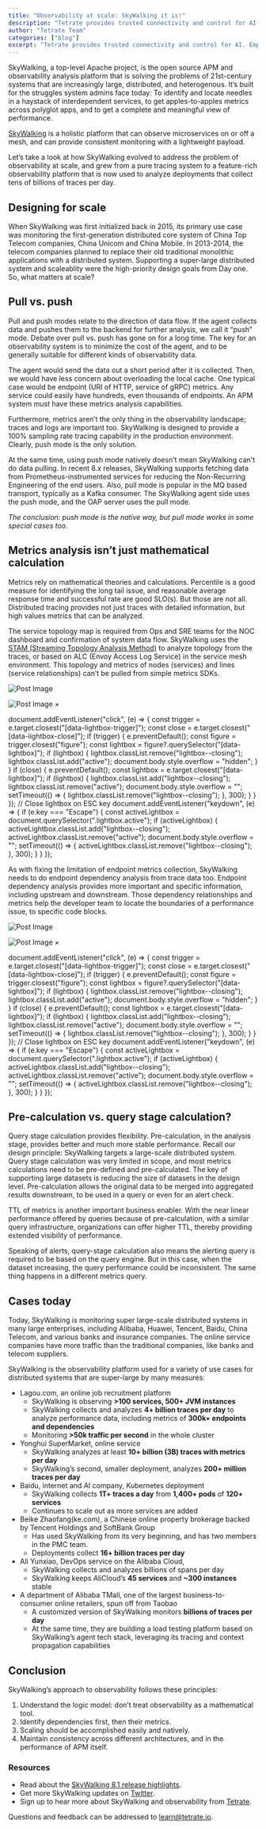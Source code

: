 ```yaml
---
title: "Observability at scale: SkyWalking it is!"
description: "Tetrate provides trusted connectivity and control for AI. Empower developers while safeguarding the business. Built atop the proven Envoy proxy & Envoy AI Gateway."
author: "Tetrate Team"
categories: ["blog"]
excerpt: "Tetrate provides trusted connectivity and control for AI. Empower developers while safeguarding the business. Built atop the proven Envoy proxy & Envoy AI Gateway."
---
```


SkyWalking, a top-level Apache project, is the open source APM and observability analysis platform that is solving the problems of 21st-century systems that are increasingly large, distributed, and heterogenous. It’s built for the struggles system admins face today: To identify and locate needles in a haystack of interdependent services, to get apples-to-apples metrics across polyglot apps, and to get a complete and meaningful view of performance. 

[SkyWalking](/blog/what-is-apache-skywalking/) is a holistic platform that can observe microservices on or off a mesh, and can provide consistent monitoring with a lightweight payload.

Let’s take a look at how SkyWalking evolved to address the problem of observability at scale, and grew from a pure tracing system to a feature-rich observability platform that is now used to analyze deployments that collect tens of billions of traces per day. 

## [](#designing-for-scale)**Designing for scale**

When SkyWalking was first initialized back in 2015, its primary use case was monitoring the first-generation distributed core system of China Top Telecom companies, China Unicom and China Mobile. In 2013-2014, the telecom companies planned to replace their old traditional monolithic applications with a distributed system. Supporting a super-large distributed system and scaleablity were the high-priority design goals from Day one. So, what matters at scale?

## [](#pull-vs-push)**Pull vs. push**

Pull and push modes relate to the direction of data flow. If the agent collects data and pushes them to the backend for further analysis, we call it “push” mode. Debate over pull vs. push has gone on for a long time. The key for an observability system is to minimize the cost of the agent, and to be generally suitable for different kinds of observability data. 

The agent would send the data out a short period after it is collected. Then, we would have less concern about overloading the local cache. One typical case would be endpoint (URI of HTTP, service of gRPC) metrics. Any service could easily have hundreds, even thousands of endpoints. An APM system must have these metrics analysis capabilities. 

Furthermore, metrics aren’t the only thing in the observability landscape; traces and logs are important too. SkyWalking is designed to provide a 100% sampling rate tracing capability in the production environment. Clearly, push mode is the only solution.

At the same time, using push mode natively doesn’t mean SkyWalking can’t do data pulling. In recent 8.x releases, SkyWalking supports fetching data from Prometheus-instrumented services for reducing the Non-Recurring Engineering of the end users. Also, pull mode is popular in the MQ based transport, typically as a Kafka consumer. The SkyWalking agent side uses the push mode, and the OAP server uses the pull mode.

_The conclusion: push mode is the native way, but pull mode works in some special cases too._

## [](#metrics-analysis-isnt-just-mathematical-calculation)**Metrics analysis isn’t just mathematical calculation**

Metrics rely on mathematical theories and calculations. Percentile is a good measure for identifying the long tail issue, and reasonable average response time and successful rate are good SLO(s). But those are not all. Distributed tracing provides not just traces with detailed information, but high values metrics that can be analyzed. 

The service topology map is required from Ops and SRE teams for the NOC dashboard and confirmation of system data flow. SkyWalking uses the [STAM (Streaming Topology Analysis Method)](https://wu-sheng.github.io/STAM/) to analyze topology from the traces, or based on ALC (Envoy Access Log Service) in the service mesh environment. This topology and metrics of nodes (services) and lines (service relationships) can’t be pulled from simple metrics SDKs.

![Post Image](/.netlify/images?url=_astro%2FScreen-Shot-2020-08-11-at-9.31.17-AM-1024x416.DCbBVOqq.png&w=1024&h=416&q=100)

![Post Image](/.netlify/images?url=_astro%2FScreen-Shot-2020-08-11-at-9.31.17-AM-1024x416.DCbBVOqq.png&w=1024&h=416&q=100) ×

document.addEventListener("click", (e) => { const trigger = e.target.closest("\[data-lightbox-trigger\]"); const close = e.target.closest("\[data-lightbox-close\]"); if (trigger) { e.preventDefault(); const figure = trigger.closest("figure"); const lightbox = figure?.querySelector("\[data-lightbox\]"); if (lightbox) { lightbox.classList.remove("lightbox--closing"); lightbox.classList.add("active"); document.body.style.overflow = "hidden"; } } if (close) { e.preventDefault(); const lightbox = e.target.closest("\[data-lightbox\]"); if (lightbox) { lightbox.classList.add("lightbox--closing"); lightbox.classList.remove("active"); document.body.style.overflow = ""; setTimeout(() => { lightbox.classList.remove("lightbox--closing"); }, 300); } } }); // Close lightbox on ESC key document.addEventListener("keydown", (e) => { if (e.key === "Escape") { const activeLightbox = document.querySelector(".lightbox.active"); if (activeLightbox) { activeLightbox.classList.add("lightbox--closing"); activeLightbox.classList.remove("active"); document.body.style.overflow = ""; setTimeout(() => { activeLightbox.classList.remove("lightbox--closing"); }, 300); } } });

As with fixing the limitation of endpoint metrics collection, SkyWalking needs to do endpoint dependency analysis from trace data too. Endpoint dependency analysis provides more important and specific information, including upstream and downstream. Those dependency relationships and metrics help the developer team to locate the boundaries of a performance issue, to specific code blocks.

![Post Image](/.netlify/images?url=_astro%2FScreen-Shot-2020-08-11-at-9.31.25-AM-1024x460.DWHEQZUq.png&w=1024&h=460&q=100)

![Post Image](/.netlify/images?url=_astro%2FScreen-Shot-2020-08-11-at-9.31.25-AM-1024x460.DWHEQZUq.png&w=1024&h=460&q=100) ×

document.addEventListener("click", (e) => { const trigger = e.target.closest("\[data-lightbox-trigger\]"); const close = e.target.closest("\[data-lightbox-close\]"); if (trigger) { e.preventDefault(); const figure = trigger.closest("figure"); const lightbox = figure?.querySelector("\[data-lightbox\]"); if (lightbox) { lightbox.classList.remove("lightbox--closing"); lightbox.classList.add("active"); document.body.style.overflow = "hidden"; } } if (close) { e.preventDefault(); const lightbox = e.target.closest("\[data-lightbox\]"); if (lightbox) { lightbox.classList.add("lightbox--closing"); lightbox.classList.remove("active"); document.body.style.overflow = ""; setTimeout(() => { lightbox.classList.remove("lightbox--closing"); }, 300); } } }); // Close lightbox on ESC key document.addEventListener("keydown", (e) => { if (e.key === "Escape") { const activeLightbox = document.querySelector(".lightbox.active"); if (activeLightbox) { activeLightbox.classList.add("lightbox--closing"); activeLightbox.classList.remove("active"); document.body.style.overflow = ""; setTimeout(() => { activeLightbox.classList.remove("lightbox--closing"); }, 300); } } });

## [](#pre-calculation-vs-query-stage-calculation)**Pre-calculation vs. query stage calculation?** 

Query stage calculation provides flexibility. Pre-calculation, in the analysis stage, provides better and much more stable performance. Recall our design principle: SkyWalking targets a large-scale distributed system. Query stage calculation was very limited in scope, and most metrics calculations need to be pre-defined and pre-calculated. The key of supporting large datasets is reducing the size of datasets in the design level. Pre-calculation allows the original data to be merged into aggregated results downstream, to be used in a query or even for an alert check.

TTL of metrics is another important business enabler. With the near linear performance offered by queries because of pre-calculation, with a similar query infrastructure, organizations can offer higher TTL, thereby providing extended visibility of performance.

Speaking of alerts, query-stage calculation also means the alerting query is required to be based on the query engine. But in this case, when the dataset increasing, the query performance could be inconsistent. The same thing happens in a different metrics query.

## [](#cases-today)**Cases today**

Today, SkyWalking is monitoring super large-scale distributed systems in many large enterprises, including Alibaba, Huawei, Tencent, Baidu, China Telecom, and various banks and insurance companies. The online service companies have more traffic than the traditional companies, like banks and telecom suppliers.

SkyWalking is the observability platform used for a variety of use cases for distributed systems that are super-large by many measures:

*   Lagou.com, an online job recruitment platform
    *   SkyWalking is observing **\>100 services, 500+ JVM instances**
    *   SkyWalking collects and analyzes **4+ billion traces per day** to analyze performance data, including metrics of **300k+ endpoints and dependencies**
    *   Monitoring **\>50k traffic per second** in the whole cluster
*   Yonghui SuperMarket, online service
    *   SkyWalking analyzes at least **10+ billion (3B) traces with metrics per day**
    *   SkyWalking’s second, smaller deployment, analyzes **200+ million traces per day**
*   Baidu, internet and AI company, Kubernetes deployment
    *   SkyWalking collects **1T+ traces a day** from **1,400+ pods** of **120+ services**
    *   Continues to scale out as more services are added
*   Beike Zhaofang(ke.com), a Chinese online property brokerage backed by Tencent Holdings and SoftBank Group
    *   Has used SkyWalking from its very beginning, and has two members in the PMC team. 
    *   Deployments collect **16+ billion traces per day**
*   Ali Yunxiao, DevOps service on the Alibaba Cloud,
    *   SkyWalking collects and analyzes billions of spans per day
    *   SkyWalking keeps AliCloud’s **45 services** and **~300 instances** stable
*   A department of Alibaba TMall, one of the largest business-to-consumer online retailers, spun off from Taobao
    *   A customized version of SkyWalking monitors **billions of traces per day**
    *   At the same time, they are building a load testing platform based on SkyWalking’s agent tech stack, leveraging its tracing and context propagation capabilities

## [](#conclusion)**Conclusion**

SkyWalking’s approach to observability follows these principles:

1.  Understand the logic model: don’t treat observability as a mathematical tool. 
2.  Identify dependencies first, then their metrics.
3.  Scaling should be accomplished easily and natively.
4.  Maintain consistency across different architectures, and in the performance of APM itself.

### [](#resources)**Resources**

*   Read about the [SkyWalking 8.1 release highlights](https://github.com/apache/skywalking/tree/master).
*   Get more SkyWalking updates on [Twitter](https://twitter.com/asfskywalking?lang=en).
*   Sign up to hear more about SkyWalking and observability from [Tetrate](/contact-us/).

Questions and feedback can be addressed to [learn@tetrate.io](mailto:learn@tetrate.io).